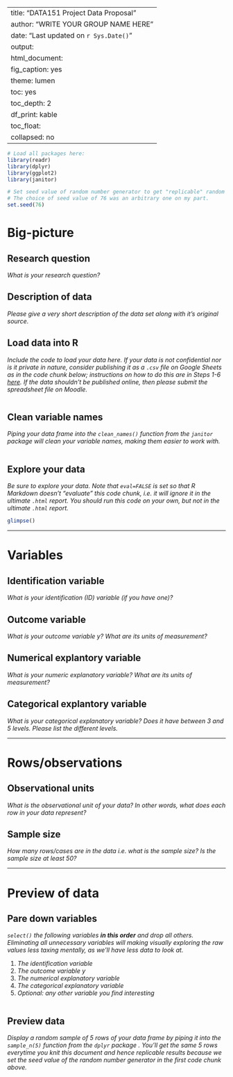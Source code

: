 
---
title: "DATA151 Project Data Proposal"
author: "WRITE YOUR GROUP NAME HERE"
date: "Last updated on `r Sys.Date()`"
output:
  html_document:
    fig_caption: yes
    theme: lumen
    toc: yes
    toc_depth: 2
    df_print: kable
    toc_float:
      collapsed: no
---

```{r, message=FALSE}
# Load all packages here:
library(readr)
library(dplyr)
library(ggplot2)
library(janitor)

# Set seed value of random number generator to get "replicable" random numbers.
# The choice of seed value of 76 was an arbitrary one on my part.
set.seed(76)
```


# Big-picture

## Research question

_What is your research question?_


## Description of data

_Please give a very short description of the data set along with it's original source._


## Load data into R

_Include the code to load your data here. If your data is not confidential nor is it private in nature, consider publishing it as a `.csv` file on Google Sheets as in the code chunk below; instructions on how to do this are in Steps 1-6 [here](https://twitter.com/rudeboybert/status/1055821846539591680). If the data shouldn't be published online, then please submit the spreadsheet file on Moodle._

```{r, message=FALSE}

```


## Clean variable names

_Piping your data frame into the `clean_names()` function from the `janitor` package will clean your variable names, making them easier to work with._

```{r}

```


## Explore your data

_Be sure to explore your data. Note that `eval=FALSE` is set so that R Markdown doesn't "evaluate" this code chunk, i.e. it will ignore it in the ultimate `.html` report. You should run this code on your own, but not in the ultimate `.html` report._

```{r, eval = FALSE}
glimpse()
```



***



# Variables

## Identification variable

_What is your identification (ID) variable (if you have one)?_


## Outcome variable

_What is your outcome variable $y$? What are its units of measurement?_


## Numerical explantory variable

_What is your numeric explanatory variable? What are its units of measurement?_


## Categorical explantory variable

_What is your categorical explanatory variable? Does it have between 3 and 5 levels. Please list the different levels._



***


# Rows/observations

## Observational units

_What is the observational unit of your data? In other words, what does each row in your data represent?_


## Sample size

_How many rows/cases are in the data i.e. what is the sample size? Is the sample size at least 50?_



***


# Preview of data

## Pare down variables

_`select()` the following variables **in this order** and drop all others. Eliminating all unnecessary variables will making visually exploring the raw values less taxing mentally, as we'll have less data to look at._

1. _The identification variable_
1. _The outcome variable $y$_
1. _The numerical explanatory variable_
1. _The categorical explanatory variable_
1. _Optional: any other variable you find interesting_


```{r}

```


## Preview data

_Display a random sample of 5 rows of your data frame by piping it into the `sample_n(5)` function from the `dplyr` package . You'll get the same 5 rows everytime you knit this document and hence replicable results because we set the seed value of the random number generator in the first code chunk above._

```{r}

```





